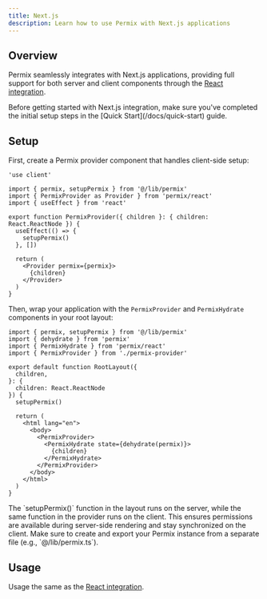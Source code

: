 ```yaml
---
title: Next.js
description: Learn how to use Permix with Next.js applications
---
```


## Overview

Permix seamlessly integrates with Next.js applications, providing full support for both server and client components through the [React integration](/docs/integrations/react).

<Callout>
Before getting started with Next.js integration, make sure you've completed the initial setup steps in the [Quick Start](/docs/quick-start) guide.
</Callout>

<Steps>

<Step>

## Setup

First, create a Permix provider component that handles client-side setup:

```tsx title="app/permix-provider.tsx"
'use client'

import { permix, setupPermix } from '@/lib/permix'
import { PermixProvider as Provider } from 'permix/react'
import { useEffect } from 'react'

export function PermixProvider({ children }: { children: React.ReactNode }) {
  useEffect(() => {
    setupPermix()
  }, [])

  return (
    <Provider permix={permix}>
      {children}
    </Provider>
  )
}
```

Then, wrap your application with the `PermixProvider` and `PermixHydrate` components in your root layout:

```tsx title="app/layout.tsx"
import { permix, setupPermix } from '@/lib/permix'
import { dehydrate } from 'permix'
import { PermixHydrate } from 'permix/react'
import { PermixProvider } from './permix-provider'

export default function RootLayout({
  children,
}: {
  children: React.ReactNode
}) {
  setupPermix()

  return (
    <html lang="en">
      <body>
        <PermixProvider>
          <PermixHydrate state={dehydrate(permix)}>
            {children}
          </PermixHydrate>
        </PermixProvider>
      </body>
    </html>
  )
}
```

<Callout>
The `setupPermix()` function in the layout runs on the server, while the same function in the provider runs on the client. This ensures permissions are available during server-side rendering and stay synchronized on the client.
</Callout>

<Callout>
Make sure to create and export your Permix instance from a separate file (e.g., `@/lib/permix.ts`).
</Callout>

</Step>

<Step>

## Usage

Usage the same as the [React integration](/docs/integrations/react#usage).

</Step>

</Steps>

